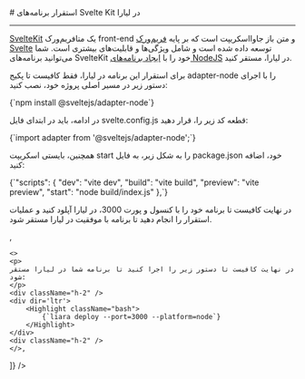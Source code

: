 

<Layout>
<Head>
<title>مستندات استقرار برنامه‌های Svelte Kit - لیارا</title>
<meta property="og:title" content="مستندات خدمات رایانش ابری لیارا" />
<meta property="og:description" content="مستندات مربوط به نحوه استقرار برنامه‌های Svelte Kit در پلتفرم NodeJS در لیارا"  />
</Head>
# استقرار برنامه‌های Svelte Kit در لیارا
<hr className="mb-2" />
<a href="https://svelte.dev/" className="text-[#2196f3] ">SvelteKit</a> یک متافریم‌ورک front-end و متن باز جاوااسکریپت است که بر پایه <a href="../svelte" className="text-[#2196f3] ">فریم‌ورک Svelte</a> توسعه داده شده است و شامل ویژگی‌ها و قابلیت‌های بیشتری است. شما می‌توانید برنامه‌های SvelteKit خود را با <a href="../../how-tos/create-app" className="text-[#2196f3] ">ایجاد برنامه‌های NodeJS</a> در لیارا، مستقر کنید.
<div className='h-2' />

برای استقرار این برنامه در لیارا، فقط کافیست تا پکیج <Important>adapter-node</Important> را با اجرای دستور زیر در مسیر اصلی پروژه خود، نصب کنید:

<div className="h-2" />
<div dir='ltr'>
    <Highlight className="bash">
        {`npm install @sveltejs/adapter-node`}
    </Highlight>
</div>
<div className="h-2" />

در ادامه، باید در ابتدای فایل <Important>svelte.config.js</Important> قطعه کد زیر را، قرار دهید:

<div className="h-2" />
<div dir='ltr'>
    <Highlight className="js">
        {`import adapter from '@sveltejs/adapter-node';`}
    </Highlight>
</div>
<div className="h-2" />

همچنین، بایستی اسکریپت <Important>start</Important> را به شکل زیر، به فایل <Important>package.json</Important> خود، اضافه کنید:

<div className="h-2" />
<div dir='ltr'>
    <Highlight className="json">
        {`"scripts": {
		"dev": "vite dev",
		"build": "vite build",
		"preview": "vite preview",
		"start": "node build/index.js"
	},`}
    </Highlight>
</div>
<div className="h-2" />


<Section id="deploy" title="استقرار برنامه" />
<Tabs 
    tabs={["Liara Console", "Liara CLI"]} 
    content={[
    <>
    <p>در نهایت کافیست تا برنامه خود را با کنسول و پورت 3000، در لیارا آپلود کنید و عملیات استقرار را انجام دهید تا برنامه با موفقیت در لیارا مستقر شود.</p>
    </>,

    <>
    <p>
    در نهایت کافیست تا دستور زیر را اجرا کنید تا برنامه شما در لیارا مستقر شود:
    </p>
    <div className="h-2" />
    <div dir='ltr'>
        <Highlight className="bash">
            {`liara deploy --port=3000 --platform=node`}
        </Highlight>
    </div>
    <div className="h-2" />
    </>,

]} 
/>

</Layout>